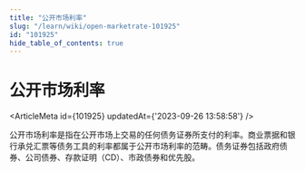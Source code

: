 ```yaml
---
title: "公开市场利率"
slug: "/learn/wiki/open-marketrate-101925"
id: "101925"
hide_table_of_contents: true
---
```



# 公开市场利率

<ArticleMeta id={101925} updatedAt={'2023-09-26 13:58:58'} />
<div className='border-solid border-b border-t-0 my-4 border-[var(--ifm-color-gray-300)]' />

公开市场利率是指在公开市场上交易的任何债务证券所支付的利率。商业票据和银行承兑汇票等债务工具的利率都属于公开市场利率的范畴。债务证券包括政府债券、公司债券、存款证明（CD）、市政债券和优先股。

